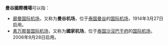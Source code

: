 '''曼谷國際機場'''可以指：
* [[廊曼国际机场|廊曼国际机场]]，又称为'''曼谷机场'''，位于[[泰国|泰国]][[曼谷|曼谷]]{{link-en|廊曼區|Don Mueang District}}的[[国际机场|国际机场]]，1914年3月27日启用。
* [[素万那普国际机场|素万那普国际机场]]，又称为'''國家机场'''，位于[[泰国|泰国]][[沙沒巴干府|沙沒巴干府]]的[[国际机场|国际机场]]，2006年9月28日启用。
{{disambig|Cat=六字地名消歧義}}